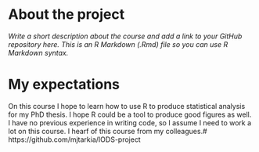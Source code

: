 
# About the project

*Write a short description about the course and add a link to your GitHub repository here. This is an R Markdown (.Rmd) file so you can use R Markdown syntax.*

# My expectations 
On this course I hope to learn how to use R to produce statistical analysis for my PhD thesis. I hope R could be a tool to produce good figures as well. I have no previous experience in writing code, so I assume I need to work a lot on this course. I hearf of this course from my colleagues.#
https://github.com/mjtarkia/IODS-project